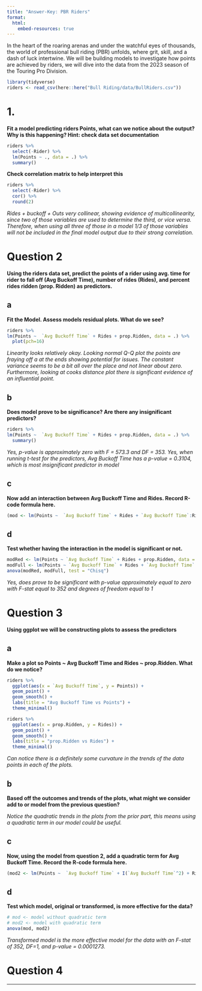 ```yaml
---
title: "Answer-Key: PBR Riders"
format: 
  html:
    embed-resources: true
---
```


In the heart of the roaring arenas and under the watchful eyes of thousands, the world of professional bull riding (PBR) unfolds, where grit, skill, and a dash of luck intertwine. We will be building models to investigate how points are achieved by riders, we will dive into the data from the 2023 season of the Touring Pro Division. 

```r
library(tidyverse)
riders <- read_csv(here::here("Bull Riding/data/BullRiders.csv"))
```


# 1. 

**Fit a model predicting riders Points, what can we notice about the output? Why is this happening? Hint: check data set documentation**

```r
riders %>%
  select(-Rider) %>%
  lm(Points ~ ., data = .) %>%
  summary()
```

**Check correlation matrix to help interpret this**

```r
riders %>%
  select(-Rider) %>%
  cor() %>%
  round(2)
```

*Rides + buckoff + Outs very collinear, showing evidence of multicollinearity, since two of those variables are used to determine the third, or vice versa. Therefore, when using all three of those in a model 1/3 of those variables will not be included in the final model output due to their strong correlation.*


# Question 2

**Using the riders data set, predict the points of a rider using avg. time for rider to fall off (Avg Buckoff Time), number of rides (Rides), and percent rides ridden (prop. Ridden) as predictors.**

## a

**Fit the Model. Assess models residual plots. What do we see?**

```r
riders %>%
lm(Points ~  `Avg Buckoff Time` + Rides + prop.Ridden, data = .) %>%
  plot(pch=16)
```

*Linearity looks relatively okay. Looking normal Q-Q plot the points are fraying off a at the ends showing potential for issues. The constant variance seems to be a bit all over the place and not linear about zero. Furthermore, looking at cooks distance plot there is significant evidence of an influential point.*

## b

**Does model prove to be significance? Are there any insignificant predictors?**

```r
riders %>%
lm(Points ~  `Avg Buckoff Time` + Rides + prop.Ridden, data = .) %>%
  summary()
```

*Yes, p-value is approximately zero with F = 573.3 and DF = 353. Yes, when running t-test for the predictors, Avg Buckoff Time has a p-value =  0.3104, which is most insignificant predictor in model*


## c

**Now add an interaction between Avg Buckoff Time and Rides. Record R-code formula here.**

```r
(mod <- lm(Points ~  `Avg Buckoff Time` + Rides + `Avg Buckoff Time`:Rides  + prop.Ridden, data = riders))
```

## d

**Test whether having the interaction in the model is significant or not.**

```r
modRed <- lm(Points ~ `Avg Buckoff Time` + Rides + prop.Ridden, data = riders)
modFull <- lm(Points ~ `Avg Buckoff Time` + Rides + `Avg Buckoff Time`:Rides  + prop.Ridden, data = riders)
anova(modRed, modFull, test = "Chisq") 
```

*Yes, does prove to be significant with p-value approximately equal to zero with F-stat equal to 352 and degrees of freedom equal to 1*



# Question 3

**Using ggplot we will be constructing plots to assess the predictors**

## a

**Make a plot so Points ~ Avg Buckoff Time and Rides ~ prop.Ridden. What do we 	notice?**

```r
riders %>%
  ggplot(aes(x = `Avg Buckoff Time`, y = Points)) +
  geom_point() +
  geom_smooth() +
  labs(title = "Avg Buckoff Time vs Points") +
  theme_minimal()

riders %>%
  ggplot(aes(x = prop.Ridden, y = Rides)) +
  geom_point() +
  geom_smooth() +
  labs(title = "prop.Ridden vs Rides") +
  theme_minimal()
```
*Can notice there is a definitely some curvature in the trends of the data points in each of the plots.*

## b

**Based off the outcomes and trends of the plots, what might we consider add to or 	model from the previous question?**

*Notice the quadratic trends in the plots from the prior part, this means using a quadratic term in our model could be useful.*


## c 

**Now, using the model from question 2, add a quadratic term for Avg Buckoff Time. Record the R-code formula here.**

```r
(mod2 <- lm(Points ~  `Avg Buckoff Time` + I(`Avg Buckoff Time`^2) + Rides + `Avg Buckoff Time`:Rides  + prop.Ridden, data = riders))
```

## d

**Test which model, original or transformed, is more effective for the data?**

```r
# mod <- model without quadratic term
# mod2 <- model with quadratic term
anova(mod, mod2)
```

*Transformed model is the more effective model for the data with an F-stat of 352, DF=1, and p-value = 0.0001273.*


# Question 4
 
 ****









